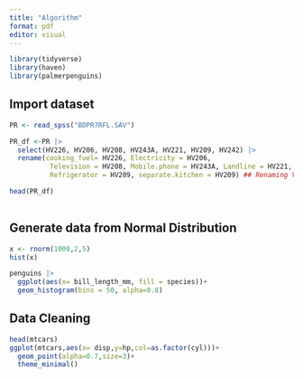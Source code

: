 ```yaml
---
title: "Algorithm"
format: pdf
editor: visual
---
```


```r
library(tidyverse)
library(haven)
library(palmerpenguins)
```

## Import dataset

```r

PR <- read_spss("BDPR7RFL.SAV")

PR_df <-PR |> 
  select(HV226, HV206, HV208, HV243A, HV221, HV209, HV242) |> 
  rename(cooking_fuel= HV226, Electricity = HV206,
          Television = HV208, Mobile.phone = HV243A, Landline = HV221,
          Refrigerator = HV209, separate.kitchen = HV209) ## Renaming Variable

head(PR_df)
  
```

## Generate data from Normal Distribution

```r
x <- rnorm(1000,2,5)
hist(x)
```

```r
penguins |> 
  ggplot(aes(x= bill_length_mm, fill = species))+
  geom_histogram(bins = 50, alpha=0.8) 


```

## Data Cleaning

```r
head(mtcars)
ggplot(mtcars,aes(x= disp,y=hp,col=as.factor(cyl)))+
  geom_point(alpha=0.7,size=3)+
  theme_minimal()


```
